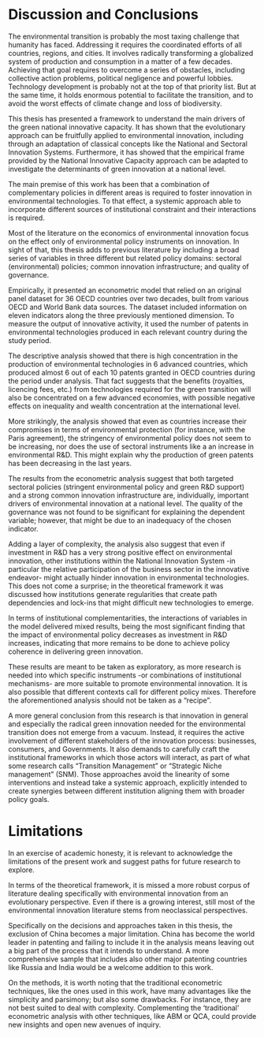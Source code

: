 # Discussion and Conclusions {-}

The environmental transition is probably the most taxing challenge that humanity has faced. Addressing it requires the coordinated efforts of all countries, regions, and cities. It involves radically transforming a globalized system of production and consumption in a matter of a few decades. Achieving that goal requires to overcome a series of obstacles, including collective action problems, political negligence and powerful lobbies. Technology development is probably not at the top of that priority list. But at the same time, it holds enormous potential to facilitate the transition, and to avoid the worst effects of climate change and loss of biodiversity.

This thesis has presented a framework to understand the main drivers of the green national innovative capacity. It has shown that the evolutionary approach can be fruitfully applied to environmental innovation, including through an adaptation of classical concepts like the National and Sectoral Innovation Systems. Furthermore, it has showed that the empirical frame provided by the National Innovative Capacity approach can be adapted to investigate the determinants of green innovation at a national level.

The main premise of this work has been that a combination of complementary policies in different areas is required to foster innovation in environmental technologies. To that effect, a systemic approach able to incorporate different sources of institutional constraint and their interactions is required.

Most of the literature on the economics of environmental innovation focus on the effect only of environmental policy instruments on innovation. In sight of that, this thesis adds to previous literature by including a broad series of variables in three different but related policy domains: sectoral (environmental) policies; common innovation infrastructure; and quality of governance.

Empirically, it presented an econometric model that relied on an original panel dataset for 36 OECD countries over two decades, built from various OECD and World Bank data sources. The dataset included information on eleven indicators along the three previously mentioned dimension. To measure the output of innovative activity, it used the number of patents in environmental technologies produced in each relevant country during the study period.

The descriptive analysis showed that there is high concentration in the production of environmental technologies in 6 advanced countries, which produced almost 6 out of each 10 patents granted in OECD countries during the period under analysis. That fact suggests that the benefits (royalties, licencing fees, etc.) from technologies required for the green transition will also be concentrated on a few advanced economies, with possible negative effects on inequality and wealth concentration at the international level.

More strikingly, the analysis showed that even as countries increase their compromises in terms of environmental protection (for instance, with the Paris agreement), the stringency of environmental policy does not seem to be increasing, nor does the use of sectoral instruments like a an increase in environmental R&D. This might explain why the production of green patents has been decreasing in the last years.

The results from the econometric analysis suggest that both targeted sectoral policies (stringent environmental policy and green R&D support) and a strong common innovation infrastructure are, individually, important drivers of environmental innovation at a national level. The quality of the governance was not found to be significant for explaining the dependent variable; however, that might be due to an inadequacy of the chosen indicator.

Adding a layer of complexity, the analysis also suggest that even if investment in R&D has a very strong positive effect on environmental innovation, other institutions within the National Innovation System -in particular the relative participation of the business sector in the innovative endeavor- might actually hinder innovation in environmental technologies. This does not come a surprise; in the theoretical framework it was discussed how institutions generate regularities that create path dependencies and lock-ins that might difficult new technologies to emerge.

In terms of institutional complementarities, the interactions of variables in the model delivered mixed results, being the most significant finding that the impact of environmental policy decreases as investment in R&D increases, indicating that more remains to be done to achieve policy coherence in delivering green innovation.

These results are meant to be taken as exploratory, as more research is needed into which specific instruments -or combinations of institutional mechanisms- are more suitable to promote environmental innovation. It is also possible that different contexts call for different policy mixes. Therefore the aforementioned analysis should not be taken as a “recipe”.

A more general conclusion from this research is that innovation in general and especially the radical green innovation needed for the environmental transition does not emerge from a vacuum. Instead, it requires the active involvement of different stakeholders of the innovation process: businesses, consumers, and Governments. It also demands to carefully craft the institutional frameworks in which those actors will interact, as part of what some research calls “Transition Management” or “Strategic Niche management” (SNM). Those approaches avoid the linearity of some interventions and instead take a systemic approach, explicitly intended to create synergies between different institution aligning them with broader policy goals.

# Limitations {-}

In an exercise of academic honesty, it is relevant to acknowledge the limitations of the present work and suggest paths for future research to explore.

In terms of the theoretical framework, it is missed a more robust corpus of literature dealing specifically with environmental innovation from an evolutionary perspective. Even if there is a growing interest, still most of the environmental innovation literature stems from neoclassical perspectives.

Specifically on the decisions and approaches taken in this thesis, the exclusion of China becomes a major limitation. China has become the world leader in patenting and failing to include it in the analysis means leaving out a big part of the process that it intends to understand. A more comprehensive sample that includes also other major patenting countries like Russia and India would be a welcome addition to this work.

On the methods, it is worth noting that the traditional econometric techniques, like the ones used in this work, have many advantages like the simplicity and parsimony; but also some drawbacks. For instance, they are not best suited to deal with complexity. Complementing the ‘traditional’ econometric analysis with other techniques, like ABM or QCA, could provide new insights and open new avenues of inquiry.
